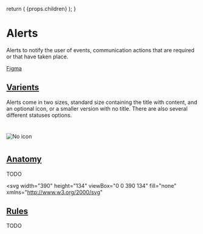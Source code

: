 

  return (
    <Layout
      title="Design"
      sideNav="design"
      editPageRoute="design/components/alerts"
      shouldIncludePageIndex
    >
      {props.children}
    </Layout>
  );
}

# Alerts

<IntroText>
  Alerts to notify the user of events, communication actions that are required
  or that have taken place.
</IntroText>

[Figma](<https://www.figma.com/file/W3hxWj6VZydNaNGJSGxRsV/TableKit-Components-(3.0)?node-id=1545%3A4575>)

## [Varients](website/src/design/components/badges.html#varients)

Alerts come in two sizes, standard size containing the title with content, and an optional icon, or a smaller version with no title. There are also several different statuses options.

#

![No icon](/static/img/components/alert-varients.png 'Badges with no icon')

#

## [Anatomy](website/src/design/components/badges.html#anatomy)

TODO

<svg
  width="390"
  height="134"
  viewBox="0 0 390 134"
  fill="none"
  xmlns="http://www.w3.org/2000/svg"
>
  <g filter="url(#filter0_d_4253_111556)">
    <rect x="22.5" y="55" width="345" height="62" rx="4" fill="#E9FEDF" />
    <path
      d="M44.5 66.25C42.7694 66.25 41.0777 66.7632 39.6388 67.7246C38.1998 68.6861 37.0783 70.0527 36.4161 71.6515C35.7538 73.2504 35.5805 75.0097 35.9181 76.707C36.2558 78.4044 37.0891 79.9635 38.3128 81.1872C39.5365 82.4109 41.0956 83.2443 42.793 83.5819C44.4903 83.9195 46.2496 83.7462 47.8485 83.0839C49.4473 82.4217 50.8139 81.3002 51.7754 79.8612C52.7368 78.4223 53.25 76.7306 53.25 75C53.25 72.6794 52.3281 70.4538 50.6872 68.8128C49.0462 67.1719 46.8206 66.25 44.5 66.25V66.25ZM43.25 78.4942L40.125 75.3692L41.1191 74.375L43.25 76.5058L47.8813 71.875L48.8786 72.8662L43.25 78.4942Z"
      fill="#067900"
    />
    <path
      d="M68.196 71.704V81H66.084V71.704H62.916V69.832H71.364V71.704H68.196ZM73.9893 71.432C73.5626 71.432 73.2533 71.336 73.0613 71.144C72.8799 70.952 72.7893 70.7067 72.7893 70.408V70.088C72.7893 69.7893 72.8799 69.544 73.0613 69.352C73.2533 69.16 73.5626 69.064 73.9893 69.064C74.4053 69.064 74.7093 69.16 74.9013 69.352C75.0933 69.544 75.1893 69.7893 75.1893 70.088V70.408C75.1893 70.7067 75.0933 70.952 74.9013 71.144C74.7093 71.336 74.4053 71.432 73.9893 71.432ZM72.9653 72.648H75.0133V81H72.9653V72.648ZM79.9951 81C79.2911 81 78.7525 80.8187 78.3791 80.456C78.0165 80.0827 77.8351 79.5547 77.8351 78.872V74.28H76.6031V72.648H77.2431C77.5525 72.648 77.7605 72.5787 77.8671 72.44C77.9845 72.2907 78.0431 72.072 78.0431 71.784V70.36H79.8831V72.648H81.5951V74.28H79.8831V79.368H81.4671V81H79.9951ZM85.4195 81C84.7155 81 84.1982 80.824 83.8675 80.472C83.5368 80.12 83.3715 79.624 83.3715 78.984V69.16H85.4195V79.368H86.5235V81H85.4195ZM91.4506 81.192C90.832 81.192 90.2773 81.0907 89.7866 80.888C89.3066 80.6747 88.896 80.3813 88.5546 80.008C88.224 79.624 87.968 79.1653 87.7866 78.632C87.6053 78.088 87.5146 77.48 87.5146 76.808C87.5146 76.1467 87.6 75.5493 87.7706 75.016C87.952 74.4827 88.208 74.0293 88.5386 73.656C88.8693 73.272 89.2746 72.9787 89.7546 72.776C90.2346 72.5627 90.7786 72.456 91.3866 72.456C92.0373 72.456 92.6026 72.568 93.0826 72.792C93.5626 73.016 93.9573 73.32 94.2666 73.704C94.576 74.088 94.8053 74.536 94.9546 75.048C95.1146 75.5493 95.1946 76.088 95.1946 76.664V77.336H89.6426V77.544C89.6426 78.152 89.8133 78.6427 90.1546 79.016C90.496 79.3787 91.0026 79.56 91.6746 79.56C92.1866 79.56 92.6026 79.4533 92.9226 79.24C93.2533 79.0267 93.5466 78.7547 93.8026 78.424L94.9066 79.656C94.5653 80.136 94.096 80.5147 93.4986 80.792C92.912 81.0587 92.2293 81.192 91.4506 81.192ZM91.4186 73.992C90.8746 73.992 90.4426 74.1733 90.1226 74.536C89.8026 74.8987 89.6426 75.368 89.6426 75.944V76.072H93.0666V75.928C93.0666 75.352 92.9226 74.888 92.6346 74.536C92.3573 74.1733 91.952 73.992 91.4186 73.992Z"
      fill="#067900"
    />
    <path
      d="M70.144 97.944H70.084L69.376 99.348L67.372 102.996L65.368 99.348L64.66 97.944H64.6V105H63.616V96.624H64.96L67.36 101.136H67.42L69.832 96.624H71.128V105H70.144V97.944ZM75.5983 105.144C75.1823 105.144 74.8023 105.068 74.4583 104.916C74.1143 104.764 73.8183 104.548 73.5703 104.268C73.3303 103.98 73.1423 103.64 73.0063 103.248C72.8703 102.848 72.8023 102.4 72.8023 101.904C72.8023 101.416 72.8703 100.972 73.0063 100.572C73.1423 100.172 73.3303 99.832 73.5703 99.552C73.8183 99.264 74.1143 99.044 74.4583 98.892C74.8023 98.74 75.1823 98.664 75.5983 98.664C76.0143 98.664 76.3903 98.74 76.7263 98.892C77.0703 99.044 77.3663 99.264 77.6143 99.552C77.8623 99.832 78.0543 100.172 78.1903 100.572C78.3263 100.972 78.3943 101.416 78.3943 101.904C78.3943 102.4 78.3263 102.848 78.1903 103.248C78.0543 103.64 77.8623 103.98 77.6143 104.268C77.3663 104.548 77.0703 104.764 76.7263 104.916C76.3903 105.068 76.0143 105.144 75.5983 105.144ZM75.5983 104.292C76.1183 104.292 76.5423 104.132 76.8703 103.812C77.1983 103.492 77.3623 103.004 77.3623 102.348V101.46C77.3623 100.804 77.1983 100.316 76.8703 99.996C76.5423 99.676 76.1183 99.516 75.5983 99.516C75.0783 99.516 74.6543 99.676 74.3263 99.996C73.9983 100.316 73.8343 100.804 73.8343 101.46V102.348C73.8343 103.004 73.9983 103.492 74.3263 103.812C74.6543 104.132 75.0783 104.292 75.5983 104.292ZM79.9731 105V98.808H80.9331V99.948H80.9931C81.1051 99.652 81.3051 99.388 81.5931 99.156C81.8811 98.924 82.2771 98.808 82.7811 98.808H83.1531V99.768H82.5891C82.0691 99.768 81.6611 99.868 81.3651 100.068C81.0771 100.26 80.9331 100.504 80.9331 100.8V105H79.9731ZM86.6488 105.144C86.2248 105.144 85.8408 105.068 85.4968 104.916C85.1608 104.764 84.8688 104.548 84.6208 104.268C84.3808 103.98 84.1928 103.64 84.0568 103.248C83.9288 102.848 83.8648 102.4 83.8648 101.904C83.8648 101.416 83.9288 100.972 84.0568 100.572C84.1928 100.172 84.3808 99.832 84.6208 99.552C84.8688 99.264 85.1608 99.044 85.4968 98.892C85.8408 98.74 86.2248 98.664 86.6488 98.664C87.0648 98.664 87.4368 98.74 87.7648 98.892C88.0928 99.044 88.3728 99.256 88.6048 99.528C88.8368 99.792 89.0128 100.108 89.1328 100.476C89.2608 100.844 89.3248 101.248 89.3248 101.688V102.144H84.8728V102.432C84.8728 102.696 84.9128 102.944 84.9928 103.176C85.0808 103.4 85.2008 103.596 85.3528 103.764C85.5128 103.932 85.7048 104.064 85.9288 104.16C86.1608 104.256 86.4208 104.304 86.7088 104.304C87.1008 104.304 87.4408 104.212 87.7288 104.028C88.0248 103.844 88.2528 103.58 88.4128 103.236L89.0968 103.728C88.8968 104.152 88.5848 104.496 88.1608 104.76C87.7368 105.016 87.2328 105.144 86.6488 105.144ZM86.6488 99.468C86.3848 99.468 86.1448 99.516 85.9288 99.612C85.7128 99.7 85.5248 99.828 85.3648 99.996C85.2128 100.164 85.0928 100.364 85.0048 100.596C84.9168 100.82 84.8728 101.068 84.8728 101.34V101.424H88.2928V101.292C88.2928 100.74 88.1408 100.3 87.8368 99.972C87.5408 99.636 87.1448 99.468 86.6488 99.468ZM95.1107 105C94.7747 105 94.5187 104.908 94.3427 104.724C94.1747 104.532 94.0907 104.284 94.0907 103.98V99.648H93.0707V98.808H93.6467C93.8547 98.808 93.9947 98.768 94.0667 98.688C94.1467 98.6 94.1867 98.452 94.1867 98.244V97.092H95.0507V98.808H96.4067V99.648H95.0507V104.16H96.3107V105H95.1107ZM100.231 105.144C99.8068 105.144 99.4228 105.068 99.0788 104.916C98.7428 104.764 98.4508 104.548 98.2028 104.268C97.9628 103.98 97.7748 103.64 97.6388 103.248C97.5108 102.848 97.4468 102.4 97.4468 101.904C97.4468 101.416 97.5108 100.972 97.6388 100.572C97.7748 100.172 97.9628 99.832 98.2028 99.552C98.4508 99.264 98.7428 99.044 99.0788 98.892C99.4228 98.74 99.8068 98.664 100.231 98.664C100.647 98.664 101.019 98.74 101.347 98.892C101.675 99.044 101.955 99.256 102.187 99.528C102.419 99.792 102.595 100.108 102.715 100.476C102.843 100.844 102.907 101.248 102.907 101.688V102.144H98.4548V102.432C98.4548 102.696 98.4948 102.944 98.5748 103.176C98.6628 103.4 98.7828 103.596 98.9348 103.764C99.0948 103.932 99.2868 104.064 99.5108 104.16C99.7428 104.256 100.003 104.304 100.291 104.304C100.683 104.304 101.023 104.212 101.311 104.028C101.607 103.844 101.835 103.58 101.995 103.236L102.679 103.728C102.479 104.152 102.167 104.496 101.743 104.76C101.319 105.016 100.815 105.144 100.231 105.144ZM100.231 99.468C99.9668 99.468 99.7268 99.516 99.5108 99.612C99.2948 99.7 99.1068 99.828 98.9468 99.996C98.7948 100.164 98.6748 100.364 98.5868 100.596C98.4988 100.82 98.4548 101.068 98.4548 101.34V101.424H101.875V101.292C101.875 100.74 101.723 100.3 101.419 99.972C101.123 99.636 100.727 99.468 100.231 99.468ZM103.58 105L105.872 101.88L103.676 98.808H104.804L106.376 101.112H106.412L108.044 98.808H109.112L106.928 101.808L109.16 105H108.032L106.424 102.576H106.388L104.648 105H103.58ZM111.798 105C111.462 105 111.206 104.908 111.03 104.724C110.862 104.532 110.778 104.284 110.778 103.98V99.648H109.758V98.808H110.334C110.542 98.808 110.682 98.768 110.754 98.688C110.834 98.6 110.874 98.452 110.874 98.244V97.092H111.738V98.808H113.094V99.648H111.738V104.16H112.998V105H111.798ZM117.473 96.12H118.433V99.816H118.481C118.633 99.464 118.845 99.184 119.117 98.976C119.397 98.768 119.769 98.664 120.233 98.664C120.873 98.664 121.377 98.872 121.745 99.288C122.121 99.696 122.309 100.276 122.309 101.028V105H121.349V101.196C121.349 100.084 120.881 99.528 119.945 99.528C119.753 99.528 119.565 99.552 119.381 99.6C119.205 99.648 119.045 99.72 118.901 99.816C118.757 99.912 118.641 100.036 118.553 100.188C118.473 100.332 118.433 100.504 118.433 100.704V105H117.473V96.12ZM126.621 105.144C126.197 105.144 125.813 105.068 125.469 104.916C125.133 104.764 124.841 104.548 124.593 104.268C124.353 103.98 124.165 103.64 124.029 103.248C123.901 102.848 123.837 102.4 123.837 101.904C123.837 101.416 123.901 100.972 124.029 100.572C124.165 100.172 124.353 99.832 124.593 99.552C124.841 99.264 125.133 99.044 125.469 98.892C125.813 98.74 126.197 98.664 126.621 98.664C127.037 98.664 127.409 98.74 127.737 98.892C128.065 99.044 128.345 99.256 128.577 99.528C128.809 99.792 128.985 100.108 129.105 100.476C129.233 100.844 129.297 101.248 129.297 101.688V102.144H124.845V102.432C124.845 102.696 124.885 102.944 124.965 103.176C125.053 103.4 125.173 103.596 125.325 103.764C125.485 103.932 125.677 104.064 125.901 104.16C126.133 104.256 126.393 104.304 126.681 104.304C127.073 104.304 127.413 104.212 127.701 104.028C127.997 103.844 128.225 103.58 128.385 103.236L129.069 103.728C128.869 104.152 128.557 104.496 128.133 104.76C127.709 105.016 127.205 105.144 126.621 105.144ZM126.621 99.468C126.357 99.468 126.117 99.516 125.901 99.612C125.685 99.7 125.497 99.828 125.337 99.996C125.185 100.164 125.065 100.364 124.977 100.596C124.889 100.82 124.845 101.068 124.845 101.34V101.424H128.265V101.292C128.265 100.74 128.113 100.3 127.809 99.972C127.513 99.636 127.117 99.468 126.621 99.468ZM130.879 105V98.808H131.839V99.948H131.899C132.011 99.652 132.211 99.388 132.499 99.156C132.787 98.924 133.183 98.808 133.687 98.808H134.059V99.768H133.495C132.975 99.768 132.567 99.868 132.271 100.068C131.983 100.26 131.839 100.504 131.839 100.8V105H130.879ZM137.555 105.144C137.131 105.144 136.747 105.068 136.403 104.916C136.067 104.764 135.775 104.548 135.527 104.268C135.287 103.98 135.099 103.64 134.963 103.248C134.835 102.848 134.771 102.4 134.771 101.904C134.771 101.416 134.835 100.972 134.963 100.572C135.099 100.172 135.287 99.832 135.527 99.552C135.775 99.264 136.067 99.044 136.403 98.892C136.747 98.74 137.131 98.664 137.555 98.664C137.971 98.664 138.343 98.74 138.671 98.892C138.999 99.044 139.279 99.256 139.511 99.528C139.743 99.792 139.919 100.108 140.039 100.476C140.167 100.844 140.231 101.248 140.231 101.688V102.144H135.779V102.432C135.779 102.696 135.819 102.944 135.899 103.176C135.987 103.4 136.107 103.596 136.259 103.764C136.419 103.932 136.611 104.064 136.835 104.16C137.067 104.256 137.327 104.304 137.615 104.304C138.007 104.304 138.347 104.212 138.635 104.028C138.931 103.844 139.159 103.58 139.319 103.236L140.003 103.728C139.803 104.152 139.491 104.496 139.067 104.76C138.643 105.016 138.139 105.144 137.555 105.144ZM137.555 99.468C137.291 99.468 137.051 99.516 136.835 99.612C136.619 99.7 136.431 99.828 136.271 99.996C136.119 100.164 135.999 100.364 135.911 100.596C135.823 100.82 135.779 101.068 135.779 101.34V101.424H139.199V101.292C139.199 100.74 139.047 100.3 138.743 99.972C138.447 99.636 138.051 99.468 137.555 99.468Z"
      fill="#067900"
    />
    <path
      d="M349.5 70.05L348.45 69L343.5 73.95L338.55 69L337.5 70.05L342.45 75L337.5 79.95L338.55 81L343.5 76.05L348.45 81L349.5 79.95L344.55 75L349.5 70.05Z"
      fill="#067900"
    />
  </g>
  <rect x="33" y="16" width="24" height="24" rx="12" fill="#6E04C1" />
  <path
    d="M42.144 33V32.038H44.679V24.732H44.588L42.3 26.864L41.663 26.175L44.068 23.926H45.771V32.038H48.111V33H42.144Z"
    fill="white"
  />
  <line x1="45" y1="40" x2="45" y2="62" stroke="#8000E4" />
  <rect x="72" y="16" width="24" height="24" rx="12" fill="#6E04C1" />
  <path
    d="M86.929 33H80.975V31.882L83.939 29.152C84.3637 28.762 84.719 28.3503 85.005 27.917C85.291 27.475 85.434 27.033 85.434 26.591V26.435C85.434 25.9323 85.2953 25.525 85.018 25.213C84.7407 24.901 84.3203 24.745 83.757 24.745C83.4797 24.745 83.237 24.784 83.029 24.862C82.821 24.94 82.639 25.0483 82.483 25.187C82.3357 25.3257 82.21 25.4903 82.106 25.681C82.0107 25.863 81.9327 26.0623 81.872 26.279L80.897 25.902C80.9837 25.6333 81.1007 25.3733 81.248 25.122C81.404 24.862 81.5947 24.6323 81.82 24.433C82.054 24.2337 82.3313 24.0733 82.652 23.952C82.9813 23.8307 83.367 23.77 83.809 23.77C84.251 23.77 84.6453 23.835 84.992 23.965C85.3387 24.095 85.629 24.277 85.863 24.511C86.097 24.745 86.2747 25.0223 86.396 25.343C86.526 25.6637 86.591 26.019 86.591 26.409C86.591 26.7643 86.539 27.0937 86.435 27.397C86.3397 27.7003 86.2053 27.9907 86.032 28.268C85.8587 28.5367 85.6463 28.801 85.395 29.061C85.1523 29.321 84.888 29.581 84.602 29.841L82.158 32.038H86.929V33Z"
    fill="white"
  />
  <line x1="84" y1="40" x2="84" y2="62" stroke="#8000E4" />
  <rect x="111" y="16" width="24" height="24" rx="12" fill="#6E04C1" />
  <path
    d="M122.393 27.774C123.008 27.774 123.468 27.6353 123.771 27.358C124.083 27.072 124.239 26.708 124.239 26.266V26.175C124.239 25.6983 124.087 25.343 123.784 25.109C123.489 24.8663 123.099 24.745 122.614 24.745C122.146 24.745 121.765 24.849 121.47 25.057C121.175 25.2563 120.933 25.5293 120.742 25.876L119.936 25.252C120.049 25.07 120.183 24.8923 120.339 24.719C120.504 24.537 120.694 24.3767 120.911 24.238C121.128 24.0993 121.379 23.9867 121.665 23.9C121.951 23.8133 122.276 23.77 122.64 23.77C123.021 23.77 123.381 23.822 123.719 23.926C124.057 24.0213 124.347 24.1687 124.59 24.368C124.841 24.5587 125.036 24.797 125.175 25.083C125.322 25.369 125.396 25.694 125.396 26.058C125.396 26.3527 125.348 26.617 125.253 26.851C125.166 27.085 125.045 27.2887 124.889 27.462C124.733 27.6353 124.547 27.7827 124.33 27.904C124.122 28.0253 123.897 28.1163 123.654 28.177V28.229C123.897 28.281 124.131 28.3677 124.356 28.489C124.59 28.6017 124.794 28.7533 124.967 28.944C125.149 29.126 125.292 29.3513 125.396 29.62C125.509 29.88 125.565 30.179 125.565 30.517C125.565 30.907 125.491 31.2667 125.344 31.596C125.197 31.9167 124.989 32.194 124.72 32.428C124.451 32.6533 124.126 32.831 123.745 32.961C123.364 33.091 122.943 33.156 122.484 33.156C122.094 33.156 121.747 33.1127 121.444 33.026C121.141 32.9393 120.872 32.8223 120.638 32.675C120.404 32.5277 120.196 32.363 120.014 32.181C119.841 31.999 119.685 31.8083 119.546 31.609L120.365 30.985C120.478 31.167 120.599 31.3317 120.729 31.479C120.868 31.6263 121.019 31.752 121.184 31.856C121.349 31.96 121.535 32.0423 121.743 32.103C121.951 32.155 122.194 32.181 122.471 32.181C123.112 32.181 123.598 32.038 123.927 31.752C124.256 31.4573 124.421 31.0413 124.421 30.504V30.4C124.421 29.8627 124.256 29.451 123.927 29.165C123.598 28.8703 123.112 28.723 122.471 28.723H121.405V27.774H122.393Z"
    fill="white"
  />
  <line x1="123" y1="40" x2="123" y2="91" stroke="#8000E4" />
  <rect x="332" y="16" width="24" height="24" rx="12" fill="#6E04C1" />
  <path
    d="M344.875 33V31.219H340.494V30.257L344.29 23.926H345.915V30.309H347.228V31.219H345.915V33H344.875ZM341.521 30.309H344.875V24.771H344.81L341.521 30.309Z"
    fill="white"
  />
  <line x1="344" y1="40" x2="344" y2="66" stroke="#8000E4" />
  <defs>
    <filter
      id="filter0_d_4253_111556"
      x="16.5"
      y="49"
      width="357"
      height="74"
      filterUnits="userSpaceOnUse"
      color-interpolation-filters="sRGB"
    >
      <feFlood flood-opacity="0" result="BackgroundImageFix" />
      <feColorMatrix
        in="SourceAlpha"
        type="matrix"
        values="0 0 0 0 0 0 0 0 0 0 0 0 0 0 0 0 0 0 127 0"
        result="hardAlpha"
      />
      <feOffset />
      <feGaussianBlur stdDeviation="3" />
      <feComposite in2="hardAlpha" operator="out" />
      <feColorMatrix
        type="matrix"
        values="0 0 0 0 0 0 0 0 0 0 0 0 0 0 0 0 0 0 0.1 0"
      />
      <feBlend
        mode="normal"
        in2="BackgroundImageFix"
        result="effect1_dropShadow_4253_111556"
      />
      <feBlend
        mode="normal"
        in="SourceGraphic"
        in2="effect1_dropShadow_4253_111556"
        result="shape"
      />
    </filter>
  </defs>
</svg>

## [Rules](website/src/design/components/badges.html#rules)

TODO
